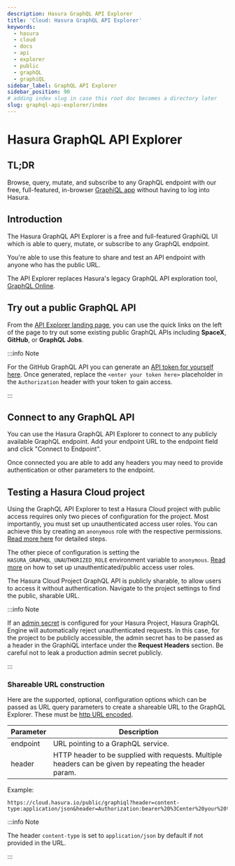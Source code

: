 ```yaml
---
description: Hasura GraphQL API Explorer
title: 'Cloud: Hasura GraphQL API Explorer'
keywords:
  - hasura
  - cloud
  - docs
  - api
  - explorer
  - public
  - graphQL
  - graphiQL
sidebar_label: GraphQL API Explorer
sidebar_position: 90
# adding index slug in case this root doc becomes a directory later
slug: graphql-api-explorer/index
---
```



# <Explorer /> Hasura GraphQL API Explorer

<ProductBadge ce free pro ee self />

## TL;DR

Browse, query, mutate, and subscribe to any GraphQL endpoint with our free, full-featured, in-browser
[GraphiQL app](https://cloud.hasura.io/public/graphiql) without having to log into Hasura.

## Introduction

The Hasura GraphQL API Explorer is a free and full-featured GraphiQL UI which is able to query, mutate, or subscribe to
any GraphQL endpoint.

You're able to use this feature to share and test an API endpoint with anyone who has the public URL.

The API Explorer replaces Hasura's legacy GraphQL API exploration tool, [GraphQL Online](https://graphiql-online.com/).

## Try out a public GraphQL API

From the [API Explorer landing page](https://cloud.hasura.io/public/graphiql), you can use the quick links on the left
of the page to try out some existing public GraphQL APIs including **SpaceX**, **GitHub**, or **GraphQL Jobs**.

<Thumbnail
  src="/img/api-explorer/connect-to-existing-api_graphql-api-explorer_v1.png"
  alt="API Explorer Landing Page"
  width="1146px"
/>

:::info Note

For the GitHub GraphQL API you can generate an [API token for yourself here](https://github.com/settings/tokens). Once
generated, replace the `<enter your token here>` placeholder in the `Authorization` header with your token to gain
access.

:::

## Connect to any GraphQL API

You can use the Hasura GraphQL API Explorer to connect to any publicly available GraphQL endpoint. Add your endpoint URL
to the endpoint field and click "Connect to Endpoint".

<Thumbnail
  src="/img/api-explorer/connect-to-api_graphql-api-explorer_v1.png"
  alt="API Explorer Share Link"
  width="1146px"
/>

Once connected you are able to add any headers you may need to provide authentication or other parameters to the
endpoint.

<Thumbnail
  src="/img/api-explorer/add-headers_graphql-api-explorer_v1.png"
  alt="API Explorer Share Link"
  width="1146px"
/>

## Testing a Hasura Cloud project

Using the GraphQL API Explorer to test a Hasura Cloud project with public access requires only two pieces of
configuration for the project. Most importantly, you must set up unauthenticated access user roles. You can achieve this
by creating an `anonymous` role with the respective permissions.
[Read more here](/auth/authorization/permissions/common-roles-auth-examples.mdx#unauthorized-users-example) for detailed
steps.

The other piece of configuration is setting the `HASURA_GRAPHQL_UNAUTHORIZED_ROLE` environment variable to `anonymous`.
[Read more](/auth/authentication/unauthenticated-access.mdx#configuring-unauthenticated--public-access) on how to set up
unauthenticated/public access user roles.

The Hasura Cloud Project GraphQL API is publicly sharable, to allow users to access it without authentication. Navigate
to the project settings to find the public, sharable URL.

<Thumbnail
  src="/img/api-explorer/share-link_graphql-api-explorer_v1.png"
  alt="API Explorer Share Link"
  width="1146px"
/>

:::info Note

If an [admin secret](/deployment/securing-graphql-endpoint.mdx) is configured for your Hasura Project, Hasura GraphQL
Engine will automatically reject unauthenticated requests. In this case, for the project to be publicly accessible, the
admin secret has to be passed as a header in the GraphiQL interface under the **Request Headers** section. Be careful
not to leak a production admin secret publicly.

<Thumbnail
  src="/img/api-explorer/admin-secret-header_graphql-api-explorer_v1.png"
  alt="API Explorer Header Admin Secret"
  width="1146px"
/>
:::

### Shareable URL construction

Here are the supported, optional, configuration options which can be passed as URL query parameters to create a
shareable URL to the GraphQL Explorer. These must be [http URL encoded](https://www.urlencoder.org/).

| Parameter | Description                                                                                            |
| --------- | ------------------------------------------------------------------------------------------------------ |
| endpoint  | URL pointing to a GraphQL service.                                                                     |
| header    | HTTP header to be supplied with requests. Multiple headers can be given by repeating the header param. |

Example:

```http
https://cloud.hasura.io/public/graphiql?header=content-type:application/json&header=Authorization:bearer%20%3Center%20your%20token%20here%3E&endpoint=https://api.github.com/graphql
```

:::info Note

The header `content-type` is set to `application/json` by default if not provided in the URL.

:::
